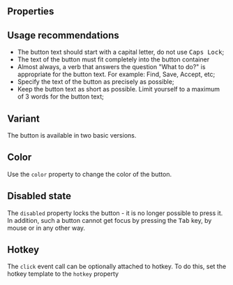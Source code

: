
<Meta of={Stories} />

<Intro name="Button" description="A button initiates an instantaneous action." />

<Canvas>
  <Story of={Stories.Basic} />
</Canvas>

## Properties

<Props />

## Usage recommendations

- The button text should start with a capital letter, do not use <kbd>Caps Lock</kbd>;
- The text of the button must fit completely into the button container
- Almost always, a verb that answers the question "What to do?" is appropriate for the button text. For example: Find, Save, Accept, etc;
- Specify the text of the button as precisely as possible;
- Keep the button text as short as possible. Limit yourself to a maximum of 3 words for the button text;

## Variant

The button is available in two basic versions.

<Canvas>
  <Story of={Stories.Variant} />
</Canvas>

## Color

Use the `color` property to change the color of the button.

<Canvas>
  <Story of={Stories.Color} />
</Canvas>

## Disabled state

The `disabled` property locks the button - it is no longer possible to press it. In addition, such a button cannot get focus by pressing the <kbd>Tab</kbd> key, by mouse or in any other way.

<Canvas>
  <Story of={Stories.Disabled} />
</Canvas>

## Hotkey

The `click` event call can be optionally attached to hotkey. To do this, set the hotkey template to the `hotkey` property

<Canvas>
  <Story of={Stories.Hotkey} />
</Canvas>
